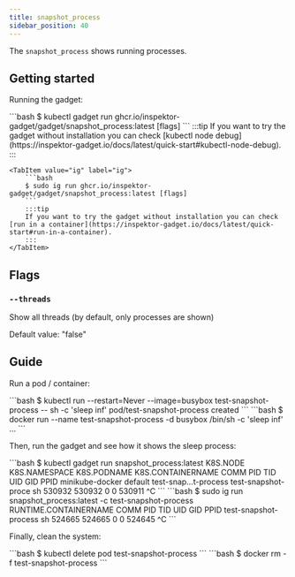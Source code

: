 ```yaml
---
title: snapshot_process
sidebar_position: 40
---
```



The `snapshot_process` shows running processes.

## Getting started

Running the gadget:

<Tabs groupId="env">
    <TabItem value="kubectl-gadget" label="kubectl gadget">
        ```bash
        $ kubectl gadget run ghcr.io/inspektor-gadget/gadget/snapshot_process:latest [flags]
        ```
        :::tip
        If you want to try the gadget without installation you can check [kubectl node debug](https://inspektor-gadget.io/docs/latest/quick-start#kubectl-node-debug).
        :::
    </TabItem>

    <TabItem value="ig" label="ig">
        ```bash
        $ sudo ig run ghcr.io/inspektor-gadget/gadget/snapshot_process:latest [flags]
        ```
        :::tip
        If you want to try the gadget without installation you can check [run in a container](https://inspektor-gadget.io/docs/latest/quick-start#run-in-a-container).
        :::
    </TabItem>
</Tabs>

## Flags

### `--threads`

Show all threads (by default, only processes are shown)

Default value: "false"

## Guide

Run a pod / container:

<Tabs groupId="env">
<TabItem value="kubectl-gadget" label="kubectl gadget">
```bash
$ kubectl run --restart=Never --image=busybox test-snapshot-process -- sh -c 'sleep inf'
pod/test-snapshot-process created
```
</TabItem>

<TabItem value="ig" label="ig">
```bash
$ docker run --name test-snapshot-process -d busybox /bin/sh -c 'sleep inf'
...
```
</TabItem>
</Tabs>

Then, run the gadget and see how it shows the sleep process:

<Tabs groupId="env">
<TabItem value="kubectl-gadget" label="kubectl gadget">
```bash
$ kubectl gadget run snapshot_process:latest
K8S.NODE            K8S.NAMESPACE       K8S.PODNAME         K8S.CONTAINERNAME   COMM              PID        TID        UID        GID       PPID
minikube-docker     default             test-snap…t-process test-snapshot-proce sh             530932     530932          0          0     530911
^C
```

</TabItem>

<TabItem value="ig" label="ig">
```bash
$ sudo ig run snapshot_process:latest -c test-snapshot-process
RUNTIME.CONTAINERNAME           COMM                            PID               TID              UID              GID             PPID
test-snapshot-process           sh                           524665            524665                0                0           524645
^C
```
</TabItem>
</Tabs>

Finally, clean the system:

<Tabs groupId="env">
<TabItem value="kubectl-gadget" label="kubectl gadget">
```bash
$ kubectl delete pod test-snapshot-process
```
</TabItem>

<TabItem value="ig" label="ig">
```bash
$ docker rm -f test-snapshot-process
```
</TabItem>
</Tabs>
